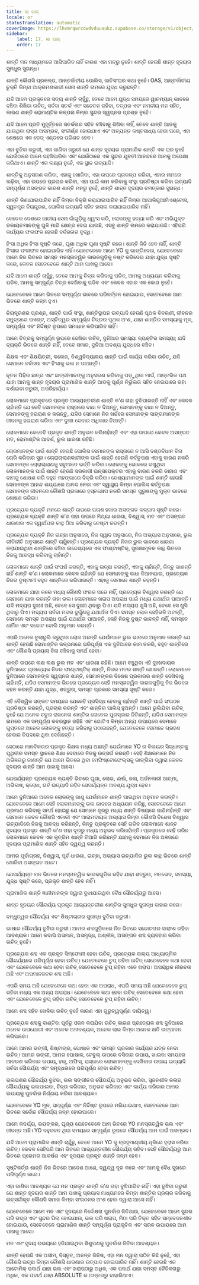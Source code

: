 ```yaml
---
title: ଲା ପାଜ୍
locale: or
statusTranslation: automatic
coverImage: https://lhvmrqwrcowdvduuaukz.supabase.co/storage/v1/object/public/strapi-uploads/small_cover-educacion-fundamental.webp-2d51a7828a2b1309555be27f7e2a61a0.webp
sidebar:
    label: 17. ଲା ପାଜ୍
    order: 17
---
```

ଶାନ୍ତି ମନ ମାଧ୍ୟମରେ ଆସିପାରିବ ନାହିଁ କାରଣ ଏହା ମନରୁ ନୁହେଁ। ଶାନ୍ତି ହେଉଛି ଶାନ୍ତ ହୃଦୟର ସୁମଧୁର ସୁଗନ୍ଧ।

ଶାନ୍ତି କୌଣସି ପ୍ରକଳ୍ପ, ଆନ୍ତର୍ଜାତୀୟ ପୋଲିସ, ଜାତିସଂଘର କଥା ନୁହେଁ। OAS, ଆନ୍ତର୍ଜାତୀୟ ଚୁକ୍ତି କିମ୍ବା ଆକ୍ରମଣକାରୀ ସେନା ଶାନ୍ତି ନାମରେ ଯୁଦ୍ଧ କରୁଛନ୍ତି।

ଯଦି ଆମେ ପ୍ରକୃତରେ ସତ୍ୟ ଶାନ୍ତି ଚାହୁଁଛୁ, ତେବେ ଆମେ ଯୁଦ୍ଧ ସମୟରେ ୱାଚମ୍ୟାନ୍ ଭାବରେ ବଞ୍ଚିବା ଶିଖିବା ଉଚିତ୍, ସର୍ବଦା ସତର୍କ ଏବଂ ସଚେତନ ରହିବା, ତତ୍ପର ଏବଂ ନମନୀୟ ମନ ସହିତ, କାରଣ ଶାନ୍ତି ରୋମାଣ୍ଟିକ କଳ୍ପନା କିମ୍ବା ସୁନ୍ଦର ସ୍ୱପ୍ନର ପ୍ରଶ୍ନ ନୁହେଁ।

ଯଦି ଆମେ ପ୍ରତି ମୁହୂର୍ତ୍ତରେ ସତର୍କତାର ସହିତ ବଞ୍ଚିବାକୁ ଶିଖିବା ନାହିଁ, ତେବେ ଶାନ୍ତି ଆଡକୁ ଯାଉଥିବା ରାସ୍ତା ଅସମ୍ଭବ, ସଂକୀର୍ଣ୍ଣ ହୋଇଯାଏ ଏବଂ ଅତ୍ୟନ୍ତ କଷ୍ଟସାଧ୍ୟ ହେବା ପରେ, ଏହା ଶେଷରେ ଏକ ଡେଡ୍ ଏଣ୍ଡରେ ପରିଣତ ହେବ।

ଏହା ବୁଝିବା ଜରୁରୀ, ଏହା ଜାଣିବା ଜରୁରୀ ଯେ ଶାନ୍ତ ହୃଦୟର ପ୍ରାମାଣିକ ଶାନ୍ତି ଏକ ଘର ନୁହେଁ ଯେଉଁଠାରେ ଆମେ ପହଞ୍ଚିପାରିବା ଏବଂ ଯେଉଁଠାରେ ଏକ ସୁନ୍ଦର ଯୁବତୀ ଆନନ୍ଦରେ ଆମକୁ ଅପେକ୍ଷା କରିଥାଏ। ଶାନ୍ତି ଏକ ଲକ୍ଷ୍ୟ ନୁହେଁ, ଏକ ସ୍ଥାନ ଇତ୍ୟାଦି।

ଶାନ୍ତିକୁ ଅନୁସରଣ କରିବା, ଏହାକୁ ଖୋଜିବା, ଏହା ଉପରେ ପ୍ରକଳ୍ପ କରିବା, ଏହାର ନାମରେ ଲଢ଼ିବା, ଏହା ଉପରେ ପ୍ରଚାର କରିବା, ଏହା ପାଇଁ କାମ କରିବାକୁ ସଂସ୍ଥା ପ୍ରତିଷ୍ଠା କରିବା ଇତ୍ୟାଦି ସମ୍ପୂର୍ଣ୍ଣ ଅସଙ୍ଗତ କାରଣ ଶାନ୍ତି ମନରୁ ନୁହେଁ, ଶାନ୍ତି ଶାନ୍ତ ହୃଦୟର ଚମତ୍କାର ସୁଗନ୍ଧ।

ଶାନ୍ତି କିଣାଯାଇପାରିବ ନାହିଁ କିମ୍ବା ବିକ୍ରି କରାଯାଇପାରିବ ନାହିଁ କିମ୍ବା ଆପାକିଗୁଆମିଏଣ୍ଟୋସ, ସ୍ୱତନ୍ତ୍ର ନିୟନ୍ତ୍ରଣ, ପୋଲିସ ଇତ୍ୟାଦି ସହିତ ହାସଲ କରାଯାଇପାରିବ ନାହିଁ।

କେତେକ ଦେଶରେ ଜାତୀୟ ସେନା ଗାଁଗୁଡ଼ିକୁ ଧ୍ୱଂସ କରି, ଲୋକଙ୍କୁ ହତ୍ୟା କରି ଏବଂ ଅଭିଯୁକ୍ତ ଡକାୟତମାନଙ୍କୁ ଗୁଳି ମାରି କ୍ଷେତ୍ର ଦେଇ ଯାଉଛି, ଏସବୁ ଶାନ୍ତି ନାମରେ କରାଯାଉଛି। ଏହିପରି କାର୍ଯ୍ୟର ଫଳାଫଳ ହେଉଛି ବର୍ବରତାର ବୃଦ୍ଧି।

ହିଂସା ଅଧିକ ହିଂସା ସୃଷ୍ଟି କରେ, ଘୃଣା ଅଧିକ ଘୃଣା ସୃଷ୍ଟି କରେ। ଶାନ୍ତି ଜିତି ହେବ ନାହିଁ, ଶାନ୍ତି ହିଂସାର ଫଳାଫଳ ହୋଇପାରିବ ନାହିଁ। ଯେତେବେଳେ ଆମେ YO କୁ ଭାଙ୍ଗିଦେଉ, ଯେତେବେଳେ ଆମେ ନିଜ ଭିତରେ ସମସ୍ତ ମନସ୍ତାତ୍ୱିକ କାରକଗୁଡ଼ିକୁ ନଷ୍ଟ କରିଦେଉ ଯାହା ଯୁଦ୍ଧ ସୃଷ୍ଟି କରେ, କେବଳ ସେତେବେଳେ ଶାନ୍ତି ଆମ ପାଖକୁ ଆସେ।

ଯଦି ଆମେ ଶାନ୍ତି ଚାହୁଁଛୁ, ତେବେ ଆମକୁ ଚିନ୍ତା କରିବାକୁ ପଡିବ, ଆମକୁ ଅଧ୍ୟୟନ କରିବାକୁ ପଡିବ, ଆମକୁ ସମ୍ପୂର୍ଣ୍ଣ ଚିତ୍ର ଦେଖିବାକୁ ପଡିବ ଏବଂ କେବଳ ଏହାର ଏକ କୋଣ ନୁହେଁ।

ଯେତେବେଳେ ଆମେ ଭିତରେ ସମ୍ପୂର୍ଣ୍ଣ ଭାବରେ ପରିବର୍ତ୍ତନ ହୋଇଯାଉ, ସେତେବେଳେ ଆମ ଭିତରେ ଶାନ୍ତି ଜନ୍ମ ହୁଏ।

ନିୟନ୍ତ୍ରଣର ପ୍ରଶ୍ନ, ଶାନ୍ତି ପାଇଁ ସଂସ୍ଥା, ଶାନ୍ତିସ୍ଥାପନ ଇତ୍ୟାଦି ହେଉଛି ପୃଥକ ବିବରଣୀ, ଜୀବନର ସମୁଦ୍ରରେ ପଏଣ୍ଟ, ଅସ୍ତିତ୍ୱର ସମ୍ପୂର୍ଣ୍ଣ ଚିତ୍ରର ପୃଥକ ଅଂଶ, ଯାହା ଶାନ୍ତିର ସମସ୍ୟାକୁ ମୂଳ, ସମ୍ପୂର୍ଣ୍ଣ ଏବଂ ନିର୍ଦ୍ଦିଷ୍ଟ ରୂପରେ ସମାଧାନ କରିପାରିବ ନାହିଁ।

ଆମେ ଚିତ୍ରକୁ ସମ୍ପୂର୍ଣ୍ଣ ରୂପରେ ଦେଖିବା ଉଚିତ୍, ଦୁନିଆର ସମସ୍ୟା ବ୍ୟକ୍ତିର ସମସ୍ୟା; ଯଦି ବ୍ୟକ୍ତି ଭିତରେ ଶାନ୍ତି ନାହିଁ, ତେବେ ସମାଜ, ଦୁନିଆ ଅବଶ୍ୟ ଯୁଦ୍ଧରେ ବଞ୍ଚିବ।

ଶିକ୍ଷକ ଏବଂ ଶିକ୍ଷୟିତ୍ରୀ, କଲେଜ, ବିଶ୍ୱବିଦ୍ୟାଳୟ ଶାନ୍ତି ପାଇଁ କାର୍ଯ୍ୟ କରିବା ଉଚିତ୍, ଯଦି ସେମାନେ ବର୍ବରତା ଏବଂ ହିଂସାକୁ ଭଲ ନ ପାଆନ୍ତି।

ନୂତନ ପିଢ଼ିର ଛାତ୍ର ଏବଂ ଛାତ୍ରୀମାନଙ୍କୁ ଅନୁସରଣ କରିବାକୁ ପଡ଼ୁଥିବା ମାର୍ଗ, ଆନ୍ତରିକ ପଥ ଯାହା ଆମକୁ ଶାନ୍ତ ହୃଦୟର ପ୍ରାମାଣିକ ଶାନ୍ତି ଆଡକୁ ପୂର୍ଣ୍ଣ ନିର୍ଭୁଲତା ସହିତ ନେଇପାରେ ତାହା ଦର୍ଶାଇବା ଜରୁରୀ, ଅପରିହାର୍ଯ୍ୟ।

ଲୋକମାନେ ପ୍ରକୃତରେ ପ୍ରକୃତ ଆଭ୍ୟନ୍ତରୀଣ ଶାନ୍ତି କ’ଣ ତାହା ବୁଝିପାରନ୍ତି ନାହିଁ ଏବଂ କେବଳ ଚାହାଁନ୍ତି ଯେ କେହି ସେମାନଙ୍କ ରାସ୍ତାରେ ବାଧା ନ ଦିଅନ୍ତୁ, ସେମାନଙ୍କୁ ବାଧା ନ ଦିଅନ୍ତୁ, ସେମାନଙ୍କୁ ହଇରାଣ ନ କରନ୍ତୁ, ଯଦିଓ ସେମାନେ ନିଜ ଖର୍ଚ୍ଚରେ ସେମାନଙ୍କ ସାଙ୍ଗମାନଙ୍କ ଜୀବନକୁ ହଇରାଣ କରିବା ଏବଂ ଦୁଃଖ ଦେବାର ଅଧିକାର ନିଅନ୍ତି।

ଲୋକମାନେ କେବେବି ପ୍ରକୃତ ଶାନ୍ତି ଅନୁଭବ କରିନାହାଁନ୍ତି ଏବଂ ଏହା ଉପରେ କେବଳ ଅସଙ୍ଗତ ମତ, ରୋମାଣ୍ଟିକ ଆଦର୍ଶ, ଭୁଲ ଧାରଣା ରହିଛି।

ଚୋରମାନଙ୍କ ପାଇଁ ଶାନ୍ତି ହେଉଛି ପୋଲିସ ସେମାନଙ୍କ ରାସ୍ତାରେ ନ ଆସି ଦଣ୍ଡବିଧାନ ବିନା ଚୋରି କରିବାର ସୁଖ। ଚୋରାଚାଲାଣକାରୀଙ୍କ ପାଇଁ ଶାନ୍ତି ହେଉଛି କର୍ତ୍ତୃପକ୍ଷ ଏହାକୁ ବାରଣ ନକରି ସେମାନଙ୍କ ଚୋରାଚାଲାଣକୁ ସବୁଆଡେ ଭର୍ତ୍ତି କରିବା। ଲୋକଙ୍କୁ ଭୋକରେ ରଖୁଥିବା ଲୋକମାନଙ୍କ ପାଇଁ ଶାନ୍ତି ହେଉଛି ସରକାରୀ ଇନ୍ସପେକ୍ଟର ଏହାକୁ ବାରଣ ନକରି ଡାହାଣ ଏବଂ ବାମକୁ ଶୋଷଣ କରି ବହୁତ ମହଙ୍ଗାରେ ବିକ୍ରି କରିବା। ବେଶ୍ୟାମାନଙ୍କ ପାଇଁ ଶାନ୍ତି ହେଉଛି ସେମାନଙ୍କ ଆନନ୍ଦ ଶଯ୍ୟାରେ ଆନନ୍ଦ ନେବା ଏବଂ ସ୍ୱାସ୍ଥ୍ୟ କିମ୍ବା ପୋଲିସ କର୍ତ୍ତୃପକ୍ଷ ସେମାନଙ୍କ ଜୀବନରେ କୌଣସି ପ୍ରକାରେ ହସ୍ତକ୍ଷେପ ନକରି ସମସ୍ତ ପୁରୁଷଙ୍କୁ ମୁକ୍ତ ଭାବରେ ଶୋଷଣ କରିବା।

ପ୍ରତ୍ୟେକ ବ୍ୟକ୍ତି ମନରେ ଶାନ୍ତି ଉପରେ ପଚାଶ ହଜାର ଅସଙ୍ଗତ କଳ୍ପନା ସୃଷ୍ଟି କରେ। ପ୍ରତ୍ୟେକ ବ୍ୟକ୍ତି ଶାନ୍ତି କ’ଣ ତାହା ଉପରେ ମିଥ୍ୟା ଧାରଣା, ବିଶ୍ୱାସ, ମତ ଏବଂ ଅସଙ୍ଗତ ଧାରଣାର ଏକ ସ୍ୱାର୍ଥପର କାନ୍ଥ ଠିଆ କରିବାକୁ ଚେଷ୍ଟା କରନ୍ତି।

ପ୍ରତ୍ୟେକ ବ୍ୟକ୍ତି ନିଜ ଇଚ୍ଛା ଅନୁସାରେ, ନିଜ ସ୍ୱାଦ ଅନୁସାରେ, ନିଜ ଅଭ୍ୟାସ ଅନୁସାରେ, ଭୁଲ ରୀତିନୀତି ଅନୁସାରେ ଶାନ୍ତି ଚାହୁଁଛନ୍ତି। ପ୍ରତ୍ୟେକ ବ୍ୟକ୍ତି ନିଜର ଭୁଲ ଭାବରେ ଧାରଣା କରାଯାଇଥିବା ଶାନ୍ତିରେ ବଞ୍ଚିବା ଉଦ୍ଦେଶ୍ୟରେ ଏକ ଫାଣ୍ଟାଷ୍ଟିକ୍, ସୁରକ୍ଷାମୂଳକ କାନ୍ଥ ଭିତରେ ନିଜକୁ ଆବଦ୍ଧ କରିବାକୁ ଚାହାଁନ୍ତି।

ଲୋକମାନେ ଶାନ୍ତି ପାଇଁ ସଂଘର୍ଷ କରନ୍ତି, ଏହାକୁ ଇଚ୍ଛା କରନ୍ତି, ଏହାକୁ ଚାହାଁନ୍ତି, କିନ୍ତୁ ଜାଣନ୍ତି ନାହିଁ ଶାନ୍ତି କ’ଣ। ଲୋକମାନେ କେବଳ ଚାହାଁନ୍ତି ଯେ ସେମାନଙ୍କୁ ବାଧା ଦିଆନଯାଉ, ପ୍ରତ୍ୟେକ ନିଜର ଦୁଷ୍ଟାମୀ ବହୁତ ଶାନ୍ତିରେ କରିପାରନ୍ତି। ଏହାକୁ ସେମାନେ ଶାନ୍ତି କହନ୍ତି।

ଲୋକମାନେ ଯାହା କଲେ ମଧ୍ୟ କୌଣସି ଫରକ ପଡେ ନାହିଁ, ପ୍ରତ୍ୟେକ ବିଶ୍ୱାସ କରନ୍ତି ଯେ ସେମାନେ ଯାହା କରନ୍ତି ତାହା ଭଲ। ଲୋକମାନେ ଖରାପ ଅପରାଧ ପାଇଁ ମଧ୍ୟ ଯଥାର୍ଥତା ପାଆନ୍ତି। ଯଦି ମଦ୍ୟପ ଦୁଃଖୀ ଅଛି, ତେବେ ସେ ଦୁଃଖୀ ଥିବାରୁ ପିଏ। ଯଦି ମଦ୍ୟପ ଖୁସି ଅଛି, ତେବେ ସେ ଖୁସି ଥିବାରୁ ପିଏ। ମଦ୍ୟପ ସର୍ବଦା ମଦର ଦୁର୍ଗୁଣକୁ ଯଥାର୍ଥତା ଦିଏ। ସମସ୍ତ ଲୋକ ସେହିଭଳି ଅଟନ୍ତି, ସେମାନେ ସମସ୍ତ ଅପରାଧ ପାଇଁ ଯଥାର୍ଥତା ପାଆନ୍ତି, କେହି ନିଜକୁ ଦୁଷ୍ଟ ଭାବନ୍ତି ନାହିଁ, ସମସ୍ତେ ଧାର୍ମିକ ଏବଂ ସଚ୍ଚୋଟ ବୋଲି ଅନୁମାନ କରନ୍ତି।

ଏପରି ଅନେକ ବୁଲାବୁଲି କରୁଥିବା ଲୋକ ଅଛନ୍ତି ଯେଉଁମାନେ ଭୁଲ ଭାବରେ ଅନୁମାନ କରନ୍ତି ଯେ ଶାନ୍ତି ହେଉଛି ରୋମାଣ୍ଟିକ କଳ୍ପନାରେ ପରିପୂର୍ଣ୍ଣ ଏକ ଦୁନିଆରେ କାମ ନକରି, ବହୁତ ଶାନ୍ତିରେ ଏବଂ କୌଣସି ପ୍ରୟାସ ବିନା ବଞ୍ଚିବାକୁ ସମର୍ଥ ହେବା।

ଶାନ୍ତି ଉପରେ ଲକ୍ଷ ଲକ୍ଷ ଭୁଲ ମତ ଏବଂ ଧାରଣା ରହିଛି। ଆମେ ବଞ୍ଚୁଥିବା ଏହି ଦୁଃଖଦାୟକ ଦୁନିଆରେ: ପ୍ରତ୍ୟେକ ନିଜର ଫାଣ୍ଟାଷ୍ଟିକ୍ ଶାନ୍ତି, ନିଜର ମତର ଶାନ୍ତି ଖୋଜନ୍ତି। ଲୋକମାନେ ଦୁନିଆରେ ସେମାନଙ୍କ ସ୍ୱପ୍ନର ଶାନ୍ତି, ସେମାନଙ୍କର ବିଶେଷ ପ୍ରକାରର ଶାନ୍ତି ଦେଖିବାକୁ ଚାହାଁନ୍ତି, ଯଦିଓ ସେମାନଙ୍କ ଭିତରେ ପ୍ରତ୍ୟେକ ସେହି ମନସ୍ତାତ୍ୱିକ କାରକଗୁଡ଼ିକୁ ନିଜ ଭିତରେ ବହନ କରନ୍ତି ଯାହା ଯୁଦ୍ଧ, ଶତ୍ରୁତା, ସମସ୍ତ ପ୍ରକାର ସମସ୍ୟା ସୃଷ୍ଟି କରେ।

ଏହି ବୈଶ୍ୱିକ ସଙ୍କଟ ସମୟରେ ଯେକେହି ପ୍ରସିଦ୍ଧ ହେବାକୁ ଚାହାଁନ୍ତି ଶାନ୍ତି ପାଇଁ ସଂଗଠନ ପ୍ରତିଷ୍ଠା କରନ୍ତି, ପ୍ରଚାର କରନ୍ତି ଏବଂ ଶାନ୍ତିର ପାଲିସ୍ ହୁଅନ୍ତି। ଆମେ ଭୁଲିଯିବା ଉଚିତ୍ ନୁହେଁ ଯେ ଅନେକ ଚତୁର ରାଜନେତା ଶାନ୍ତିର ନୋବେଲ ପୁରସ୍କାର ଜିତିଛନ୍ତି, ଯଦିଓ ସେମାନଙ୍କ ନାମରେ ଏକ ସମ୍ପୂର୍ଣ୍ଣ କବରସ୍ଥାନ ରହିଛି ଏବଂ ଗୋଟିଏ କିମ୍ବା ଅନ୍ୟ ଉପାୟରେ ସେମାନେ ଗୁପ୍ତରେ ଅନେକ ଲୋକଙ୍କୁ ହତ୍ୟା କରିବାକୁ ପଠାଇଛନ୍ତି, ଯେତେବେଳେ ସେମାନେ ଗ୍ରହଣ ହେବାର ବିପଦରେ ଥିବା ଦେଖିଛନ୍ତି।

ସେଠାରେ ମାନବିକତାର ପ୍ରକୃତ ଶିକ୍ଷକ ମଧ୍ୟ ଅଛନ୍ତି ଯେଉଁମାନେ YO ର ବିଲୟର ସିଦ୍ଧାନ୍ତକୁ ପୃଥିବୀର ସମସ୍ତ ସ୍ଥାନରେ ଶିକ୍ଷା ଦେବାରେ ନିଜକୁ ଉତ୍ସର୍ଗ କରନ୍ତି। ସେହି ଶିକ୍ଷକମାନେ ନିଜ ଅଭିଜ୍ଞତାରୁ ଜାଣନ୍ତି ଯେ ଆମେ ଭିତରେ ଥିବା ମେଫିଷ୍ଟୋଫେଲ୍ସକୁ ଭାଙ୍ଗିବା ଦ୍ୱାରା କେବଳ ହୃଦୟର ଶାନ୍ତି ଆମ ପାଖକୁ ଆସେ।

ଯେପର୍ଯ୍ୟନ୍ତ ପ୍ରତ୍ୟେକ ବ୍ୟକ୍ତି ଭିତରେ ଘୃଣା, ଲୋଭ, ଈର୍ଷା, ଜଳା, ଅର୍ଜନକାରୀ ଆତ୍ମା, ଅଭିଳାଷ, କ୍ରୋଧ, ଗର୍ବ ଇତ୍ୟାଦି ରହିବ ସେପର୍ଯ୍ୟନ୍ତ ଅବଶ୍ୟ ଯୁଦ୍ଧ ହେବ।

ଆମେ ଦୁନିଆରେ ଅନେକ ଲୋକଙ୍କୁ ଜାଣୁ ଯେଉଁମାନେ ଶାନ୍ତି ପାଇଥିବା ଅନୁମାନ କରନ୍ତି। ଯେତେବେଳେ ଆମେ ସେହି ଲୋକମାନଙ୍କୁ ଭଲ ଭାବରେ ଅଧ୍ୟୟନ କରିଛୁ, ସେତେବେଳେ ଆମେ ପ୍ରମାଣ କରିବାକୁ ସମର୍ଥ ହୋଇଛୁ ଯେ ସେମାନେ ଦୂରରୁ ମଧ୍ୟ ଶାନ୍ତି ବିଷୟରେ ଜାଣିନାହାଁନ୍ତି ଏବଂ ସେମାନେ କେବଳ କୌଣସି ଏକାକୀ ଏବଂ ଆରାମଦାୟକ ଅଭ୍ୟାସ କିମ୍ବା କୌଣସି ବିଶେଷ ବିଶ୍ୱାସ ଇତ୍ୟାଦିରେ ନିଜକୁ ଆବଦ୍ଧ କରିଛନ୍ତି, କିନ୍ତୁ ପ୍ରକୃତରେ ସେହି ଗରିବ ଲୋକମାନେ ଶାନ୍ତ ହୃଦୟର ପ୍ରକୃତ ଶାନ୍ତି କ’ଣ ତାହା ଦୂରରୁ ମଧ୍ୟ ଅନୁଭବ କରିନାହାଁନ୍ତି। ପ୍ରକୃତରେ ସେହି ଗରିବ ଲୋକମାନେ କେବଳ ଏକ କୃତ୍ରିମ ଶାନ୍ତି ତିଆରି କରିଛନ୍ତି ଯାହାକୁ ସେମାନେ ନିଜ ଅଜ୍ଞତାରେ ହୃଦୟର ପ୍ରାମାଣିକ ଶାନ୍ତି ସହିତ ଦ୍ୱନ୍ଦ୍ୱ କରନ୍ତି।

ଆମର ପୂର୍ବାଗ୍ରହ, ବିଶ୍ୱାସ, ପୂର୍ବ ଧାରଣା, ଇଚ୍ଛା, ଅଭ୍ୟାସ ଇତ୍ୟାଦିର ଭୁଲ କାନ୍ଥ ଭିତରେ ଶାନ୍ତି ଖୋଜିବା ଅସଙ୍ଗତ ଅଟେ।

ଯେପର୍ଯ୍ୟନ୍ତ ମନ ଭିତରେ ମନସ୍ତାତ୍ୱିକ କାରକଗୁଡିକ ରହିବ ଯାହା ଶତ୍ରୁତା, ମତଭେଦ, ସମସ୍ୟା, ଯୁଦ୍ଧ ସୃଷ୍ଟି କରେ, ପ୍ରକୃତ ଶାନ୍ତି ହେବ ନାହିଁ।

ପ୍ରାମାଣିକ ଶାନ୍ତି ଜ୍ଞାନୀମାନଙ୍କ ଦ୍ୱାରା ବୁଝାଯାଉଥିବା ବୈଧ ସୌନ୍ଦର୍ଯ୍ୟରୁ ଆସେ।

ଶାନ୍ତ ହୃଦୟର ସୌନ୍ଦର୍ଯ୍ୟ ପ୍ରକୃତ ଆଭ୍ୟନ୍ତରୀଣ ଶାନ୍ତିର ସୁମଧୁର ସୁଗନ୍ଧ ବାହାର କରେ।

ବନ୍ଧୁତ୍ୱର ସୌନ୍ଦର୍ଯ୍ୟ ଏବଂ ଶିଷ୍ଟାଚାରର ସୁଗନ୍ଧ ବୁଝିବା ଜରୁରୀ।

ଭାଷାର ସୌନ୍ଦର୍ଯ୍ୟ ବୁଝିବା ଜରୁରୀ। ଆମର ଶବ୍ଦଗୁଡ଼ିକରେ ନିଜ ଭିତରେ ସଚ୍ଚୋଟତାର ସାରାଂଶ ରହିବା ଆବଶ୍ୟକ। ଆମେ କଦାପି ଅସମାନ, ଅସମୃଦ୍ଧ, ଅଶ୍ଳୀଳ, ଅସଙ୍ଗତ ଶବ୍ଦ ବ୍ୟବହାର କରିବା ଉଚିତ୍ ନୁହେଁ।

ପ୍ରତ୍ୟେକ ଶବ୍ଦ ଏକ ପ୍ରକୃତ ସିମ୍ଫୋନୀ ହେବା ଉଚିତ୍, ପ୍ରତ୍ୟେକ ବାକ୍ୟ ଆଧ୍ୟାତ୍ମିକ ସୌନ୍ଦର୍ଯ୍ୟରେ ପରିପୂର୍ଣ୍ଣ ହେବା ଉଚିତ୍। ଯେତେବେଳେ ଚୁପ୍ ରହିବା ଉଚିତ୍ ସେତେବେଳେ କଥା ହେବା ଏବଂ ଯେତେବେଳେ କଥା ହେବା ଉଚିତ୍ ସେତେବେଳେ ଚୁପ୍ ରହିବା ଏତେ ଖରାପ। ଅପରାଧିକ ନୀରବତା ଅଛି ଏବଂ ଅପମାନଜନକ ଶବ୍ଦ ଅଛି।

ଏପରି ସମୟ ଅଛି ଯେତେବେଳେ କଥା ହେବା ଏକ ଅପରାଧ, ଏପରି ସମୟ ଅଛି ଯେତେବେଳେ ଚୁପ୍ ରହିବା ମଧ୍ୟ ଏକ ଅନ୍ୟ ଅପରାଧ। ଯେତେବେଳେ କଥା ହେବା ଉଚିତ୍ ସେତେବେଳେ କଥା ହେବା ଏବଂ ଯେତେବେଳେ ଚୁପ୍ ରହିବା ଉଚିତ୍ ସେତେବେଳେ ଚୁପ୍ ରହିବା ଉଚିତ୍।

ଆମେ ଶବ୍ଦ ସହିତ ଖେଳିବା ଉଚିତ୍ ନୁହେଁ କାରଣ ଏହା ଗୁରୁତ୍ୱପୂର୍ଣ୍ଣ ଦାୟିତ୍ୱ।

ପ୍ରତ୍ୟେକ ଶବ୍ଦକୁ ବାଣ୍ଟିବା ପୂର୍ବରୁ ଓଜନ କରାଯିବା ଉଚିତ୍ କାରଣ ପ୍ରତ୍ୟେକ ଶବ୍ଦ ଦୁନିଆରେ ଅନେକ ଉପଯୋଗୀ ଏବଂ ଅନେକ ଅନାବଶ୍ୟକ, ଅନେକ ଲାଭ କିମ୍ବା ଅନେକ କ୍ଷତି ଉତ୍ପାଦନ କରିପାରେ।

ଆମେ ଆମର ଭଙ୍ଗୀ, ଶିଷ୍ଟାଚାର, ପୋଷାକ ଏବଂ ସମସ୍ତ ପ୍ରକାର କାର୍ଯ୍ୟର ଯତ୍ନ ନେବା ଉଚିତ୍। ଆମର ଭଙ୍ଗୀ, ଆମର ପୋଷାକ, ଟେବୁଲ୍ ଉପରେ ବସିବାର ଉପାୟ, ଖାଇବା ସମୟରେ ଆଚରଣ କରିବାର ଉପାୟ, ହଲ୍, ଅଫିସ୍, ରାସ୍ତାରେ ଲୋକମାନଙ୍କୁ ଦେଖିବାର ଉପାୟ ଇତ୍ୟାଦି ସର୍ବଦା ସୌନ୍ଦର୍ଯ୍ୟ ଏବଂ ସମୃଦ୍ଧତାରେ ପରିପୂର୍ଣ୍ଣ ହେବା ଉଚିତ୍।

ଭଲପଣର ସୌନ୍ଦର୍ଯ୍ୟ ବୁଝିବା, ଭଲ ସଙ୍ଗୀତର ସୌନ୍ଦର୍ଯ୍ୟ ଅନୁଭବ କରିବା, ସୃଜନଶୀଳ କଳାର ସୌନ୍ଦର୍ଯ୍ୟକୁ ଭଲପାଇବା, ଚିନ୍ତା କରିବାର, ଅନୁଭବ କରିବାର ଏବଂ କାର୍ଯ୍ୟ କରିବାର ଆମର ଉପାୟକୁ ପୁନର୍ବାର ନିର୍ଣ୍ଣୟ କରିବା ଆବଶ୍ୟକ।

ଯେତେବେଳେ YO ମୂଳ, ସମ୍ପୂର୍ଣ୍ଣ ଏବଂ ନିର୍ଦ୍ଦିଷ୍ଟ ରୂପରେ ମରିଯାଇଥାଏ, ସେତେବେଳେ ଆମ ଭିତରେ ସର୍ବୋଚ୍ଚ ସୌନ୍ଦର୍ଯ୍ୟ ଜନ୍ମ ହୋଇପାରେ।

ଆମେ କଦର୍ଯ୍ୟ, ଭୟଙ୍କର, ଘୃଣ୍ୟ ଯେତେବେଳେ ଆମ ଭିତରେ YO ମନସ୍ତାତ୍ୱିକ ଭଲ ଏବଂ ଜୀବନ୍ତ ଅଛି। YO ବହୁବଚନ ଥିବା ସମୟରେ ସମ୍ପୂର୍ଣ୍ଣ ରୂପରେ ସୌନ୍ଦର୍ଯ୍ୟ ଆମ ପାଇଁ ଅସମ୍ଭବ।

ଯଦି ଆମେ ପ୍ରାମାଣିକ ଶାନ୍ତି ଚାହୁଁଛୁ, ତେବେ ଆମେ YO କୁ ବ୍ରହ୍ମାଣ୍ଡୀୟ ଧୂଳିରେ ହ୍ରାସ କରିବା ଉଚିତ୍। କେବଳ ସେହିପରି ଆମ ଭିତରେ ଆଭ୍ୟନ୍ତରୀଣ ସୌନ୍ଦର୍ଯ୍ୟ ରହିବ। ସେହି ସୌନ୍ଦର୍ଯ୍ୟରୁ ଆମ ଭିତରେ ପ୍ରେମର ଆକର୍ଷଣ ଏବଂ ହୃଦୟର ପ୍ରକୃତ ଶାନ୍ତି ଜନ୍ମ ହେବ।

ସୃଷ୍ଟିକର୍ତ୍ତା ଶାନ୍ତି ନିଜ ଭିତରେ ଆଦେଶ ଆଣେ, ଦ୍ୱନ୍ଦ୍ୱ ଦୂର କରେ ଏବଂ ଆମକୁ ବୈଧ ସୁଖରେ ପରିପୂର୍ଣ୍ଣ କରେ।

ଏହା ଜାଣିବା ଆବଶ୍ୟକ ଯେ ମନ ପ୍ରକୃତ ଶାନ୍ତି କ’ଣ ତାହା ବୁଝିପାରିବ ନାହିଁ। ଏହା ବୁଝିବା ଜରୁରୀ ଯେ ଶାନ୍ତ ହୃଦୟର ଶାନ୍ତି ଆମ ପାଖକୁ ପ୍ରୟାସ ମାଧ୍ୟମରେ କିମ୍ବା ଶାନ୍ତିର ପ୍ରଚାର କରିବାକୁ ଉତ୍ସର୍ଗୀକୃତ କୌଣସି ସମାଜ କିମ୍ବା ସଂଗଠନର ଅଂଶ ହେବା ଦ୍ୱାରା ଆସେ ନାହିଁ।

ଯେତେବେଳେ ଆମେ ମନ ଏବଂ ହୃଦୟରେ ନିର୍ଦ୍ଦୋଷତା ପୁନର୍ବାର ଜିତିଥାଉ, ଯେତେବେଳେ ଆମେ ସୁନ୍ଦର ପରି ଭଦ୍ର ଏବଂ ସୁନ୍ଦର ପିଲା ହୋଇଯାଉ, ଭଲ ପରି ଖରାପ, ମିଠା ପରି ତିକ୍ତ ସହିତ ସମ୍ବେଦନଶୀଳ ହୋଇଯାଉ, ସେତେବେଳେ ପ୍ରାମାଣିକ ଶାନ୍ତି ସମ୍ପୂର୍ଣ୍ଣ ପ୍ରାକୃତିକ ଏବଂ ସରଳ ଉପାୟରେ ଆମ ପାଖକୁ ଆସେ।

ମନ ଏବଂ ହୃଦୟ ଉଭୟରେ ହଜିଯାଇଥିବା ଶିଶୁପଣକୁ ପୁନର୍ବାର ଜିତିବା ଆବଶ୍ୟକ।

ଶାନ୍ତି ହେଉଛି ଏକ ଅସୀମ, ବିସ୍ତୃତ, ଅନନ୍ତ ଜିନିଷ, ଏହା ମନ ଦ୍ୱାରା ଗଠିତ କିଛି ନୁହେଁ, ଏହା କୌଣସି ଇଚ୍ଛା କିମ୍ବା କୌଣସି ଧାରଣାର ଉତ୍ପାଦ ହୋଇପାରିବ ନାହିଁ। ଶାନ୍ତି ହେଉଛି ଏକ ଆଟୋମିକ୍ ପଦାର୍ଥ ଯାହା ଭଲ ଏବଂ ଖରାପଠାରୁ ଅଧିକ, ଏକ ପଦାର୍ଥ ଯାହା ସମସ୍ତ ନୈତିକତାରୁ ଅଧିକ, ଏକ ପଦାର୍ଥ ଯାହା ABSOLUTE ର ଅନ୍ତରରୁ ବାହାରିଥାଏ।
